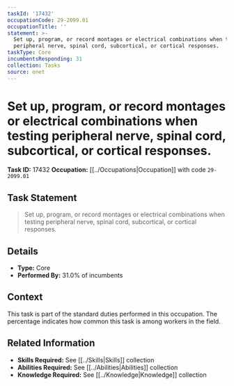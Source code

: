 ```yaml
---
taskId: '17432'
occupationCode: 29-2099.01
occupationTitle: ''
statement: >-
  Set up, program, or record montages or electrical combinations when testing
  peripheral nerve, spinal cord, subcortical, or cortical responses.
taskType: Core
incumbentsResponding: 31
collection: Tasks
source: onet
---
```

# Set up, program, or record montages or electrical combinations when testing peripheral nerve, spinal cord, subcortical, or cortical responses.

**Task ID:** 17432
**Occupation:** [[../Occupations|Occupation]] with code `29-2099.01`

## Task Statement

> Set up, program, or record montages or electrical combinations when testing peripheral nerve, spinal cord, subcortical, or cortical responses.

## Details

- **Type:** Core
- **Performed By:** 31.0% of incumbents

## Context

This task is part of the standard duties performed in this occupation. The percentage indicates how common this task is among workers in the field.

## Related Information

- **Skills Required:** See [[../Skills|Skills]] collection
- **Abilities Required:** See [[../Abilities|Abilities]] collection
- **Knowledge Required:** See [[../Knowledge|Knowledge]] collection
